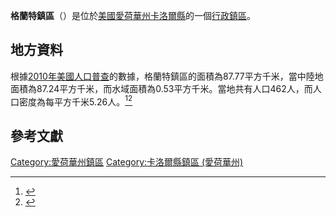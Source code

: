 {{noteTA
|G1=USState
|G2=地名
|G3=Unit
}}
{{Infobox settlement
|official_name            = 格蘭特鎮區
|native_name = Grant Township
|settlement_type          = [[行政鎮區|行政鎮區]]
|image_skyline            = 
|imagesize                = 
|image_map                = Map highlighting Grant Township, Carroll County, Iowa.svg
|mapsize                  = 250px
|pushpin_map  =USA Iowa
|pushpin_label = 格蘭特鎮區
|pushpin_label_position   = top
|pushpin_map_caption      = 格蘭特鎮區在愛荷華州的位置
|subdivision_type         = [[世界政區索引|國家]]
|subdivision_type1        = [[美国州份|州份]]
|subdivision_type2        = [[愛荷華州行政区划|縣]]
|subdivision_name         = [[美国|美国]]
|subdivision_name1        = [[愛荷華州|愛荷華州]]
|subdivision_name2        = [[卡洛爾縣_(愛荷華州)|卡洛爾縣]]
|elevation_ft             = 1247
|elevation_m              = 380
|timezone                 = [[北美中部時區|北美中部時區]]
|area_total_km2           = 87.77
|area_land_km2            = 87.24
|area_water_km2           = 0.53
|area_total_sq_mi         = 
|area_land_sq_mi          = 
|area_water_sq_mi         = 
|population_as_of         = [[2010年美國人口普查|2010]]
|population_footnotes     = 
|population_total         = 462
|population_density_km2   = auto
|population_density_sq_mi = auto
|utc_offset               = -6
|coordinates              = {{coord|42|04|41|N|94|47|44|W|type:city_region:US-AL_source:GNS-enwiki|display=inline,title}}
| coor_pinpoint           = 
| coordinates_footnotes   = 
|timezone_DST             = CDT
|utc_offset_DST           = -5
|postal_code_type         = [[美國郵區編號|郵區編號]]
|postal_code              = 
|area_code                = {{link-en|电话区号712|Area code 712|712}}
|blank_name = [[地名信息系统|GNIS ID]]
|blank_info = 467932
}}
'''格蘭特鎮區'''（{{lang-en|Grant Township}}）是位於[[美國|美國]][[愛荷華州|愛荷華州]][[卡洛爾縣_(愛荷華州)|卡洛爾縣]]的一個[[行政鎮區|行政鎮區]]。

== 地方資料 ==
根據[[2010年美國人口普查|2010年美國人口普查]]的數據，格蘭特鎮區的面積為87.77平方千米，當中陸地面積為87.24平方千米，而水域面積為0.53平方千米。當地共有人口462人，而人口密度為每平方千米5.26人。<ref name="GR8">{{cite web|url=http://factfinder2.census.gov|publisher=[[美国人口调查局|美国人口调查局]]|accessdate=2011-05-14|title=American FactFinder|archive-date=2013-09-11|archive-url=https://web.archive.org/web/20130911234518/http://factfinder2.census.gov/|dead-url=no}}</ref><ref>{{cite web|url=https://www.citypopulation.de/en/usa/iowa/admin/|title=USA: Iowa (Counties and Townships) - City Population}}</ref>

== 參考文獻 ==
{{reflist}}

{{卡洛爾縣 (愛荷華州)}}

{{DEFAULTSORT:Grant Township}}
[[Category:愛荷華州鎮區|Category:愛荷華州鎮區]]
[[Category:卡洛爾縣鎮區_(愛荷華州)|Category:卡洛爾縣鎮區 (愛荷華州)]]

{{Iowa-geo-stub}}